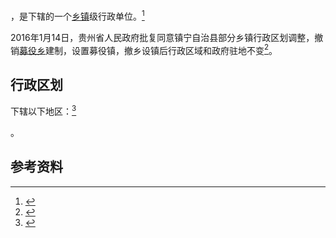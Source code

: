 {{中国乡级行政区|52/04/23/202/000}}

'''{{PAGENAMEBASE}}'''，是{{PRC admin/fullname|52/04/23/202/000|3}}下辖的一个[[乡镇|乡镇]]级行政单位。<ref>{{PRC admin/ref sgc|{{PRC admin/parent|52/04/23/202/000}}}}</ref>

2016年1月14日，贵州省人民政府批复同意镇宁自治县部分乡镇行政区划调整，撤销[[募役乡|募役乡]]建制，设置募役镇，撤乡设镇后行政区域和政府驻地不变<ref>{{Cite web |url=http://gzsrmzfgb.gzgov.gov.cn/show.aspx?id=12268 |title=省人民政府关于同意镇宁自治县部分乡镇行政区划调整的批复（黔府函〔2016〕25号） |access-date=2017-09-03 |archive-url=https://web.archive.org/web/20170904011915/http://gzsrmzfgb.gzgov.gov.cn/show.aspx?id=12268 |archive-date=2017-09-04 |dead-url=yes }}</ref>。

== 行政区划 ==

{{PAGENAMEBASE}}下辖以下地区：<ref>{{PRC admin/ref sgc|52/04/23/202/000}}</ref>

{{PRC admin/children|52/04/23/202/000}}。

== 参考资料 ==

{{reflist}}

{{行政区划小作品}}
{{PRC admin/navcat|52/04/23/202/000}}